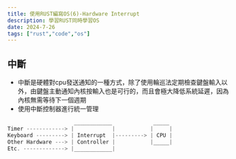 ```yaml
---
title: 使用RUST編寫OS(6)-Hardware Interrupt
description: 學習RUST同時學習OS
date: 2024-7-26
tags: ["rust","code","os"]
---
```


## 中斷
- 中斷是硬體對cpu發送通知的一種方式，除了使用輪巡法定期檢查鍵盤輸入以外，由鍵盤主動通知內核按輸入也是可行的，而且會極大降低系統延遲，因為內核無需等待下一個週期
- 使用中斷控制器進行統一管理
```go
                     ____________             _____
Timer ------------> |            |           |     |
Keyboard ---------> | Interrupt  |---------> | CPU |
Other Hardware ---> | Controller |           |_____|
Etc. -------------> |____________|
 
```